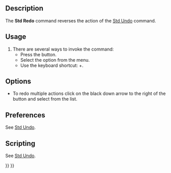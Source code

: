 <languages/>

{{Docnav
|[[Std_Undo|Undo]]
|[[Std_Cut|Cut]]
|[[Std_Edit_Menu|Std Edit Menu]]
|IconL=Std_Undo.svg
|IconR=Std_Cut.svg
|IconC=Freecad.svg
}}

{{GuiCommand
|Name=Std Redo
|MenuLocation=Edit → Redo
|Workbenches=All
|Shortcut={{KEY|Ctrl}}+{{KEY|Y}}
|SeeAlso=[[Std_Undo|Std Undo]]
}}

==Description== 

The '''Std Redo''' command reverses the action of the [[Std_Undo|Std Undo]] command.

==Usage==

# There are several ways to invoke the command:
#* Press the {{Button|[[Image:Std_Redo.svg|16px]] [[Std_Redo|Redo]]}} button.
#* Select the {{MenuCommand|Edit → [[Image:Std_Redo.svg|16px]] Redo}} option from the menu.
#* Use the keyboard shortcut: {{KEY|Ctrl}}+{{KEY|Y}}.

==Options==

* To redo multiple actions click on the black down arrow to the right of the {{Button|[[Image:Std_Redo.svg|16px]] [[Std_Redo|Redo]]}} button and select from the list.

==Preferences==

See [[Std_Undo#Preferences|Std Undo]].

==Scripting==

See [[Std_Undo#Scripting|Std Undo]].


{{Docnav
|[[Std_Undo|Undo]]
|[[Std_Cut|Cut]]
|[[Std_Edit_Menu|Std Edit Menu]]
|IconL=Std_Undo.svg
|IconR=Std_Cut.svg
|IconC=Freecad.svg
}}

{{Std_Base_navi{{#translation:}}}}
{{Userdocnavi{{#translation:}}}}